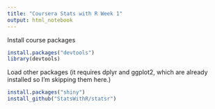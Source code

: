 ```yaml
---
title: "Coursera Stats with R Week 1"
output: html_notebook
---
```


Install course packages
```r
install.packages("devtools")
library(devtools)
```
Load other packages (it requires dplyr and ggplot2, which are already installed so I'm skipping them here.)

```r
install.packages("shiny")
install_github("StatsWithR/statsr")
```


